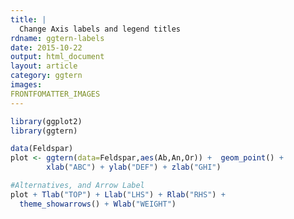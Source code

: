 ```yaml
---
title: |
  Change Axis labels and legend titles
rdname: ggtern-labels
date: 2015-10-22
output: html_document
layout: article
category: ggtern
images:
FRONTFOMATTER_IMAGES
---
```


```r
library(ggplot2)
library(ggtern)
```

```r
data(Feldspar)
plot <- ggtern(data=Feldspar,aes(Ab,An,Or)) +  geom_point() +
        xlab("ABC") + ylab("DEF") + zlab("GHI")

#Alternatives, and Arrow Label
plot + Tlab("TOP") + Llab("LHS") + Rlab("RHS") +
  theme_showarrows() + Wlab("WEIGHT")



```